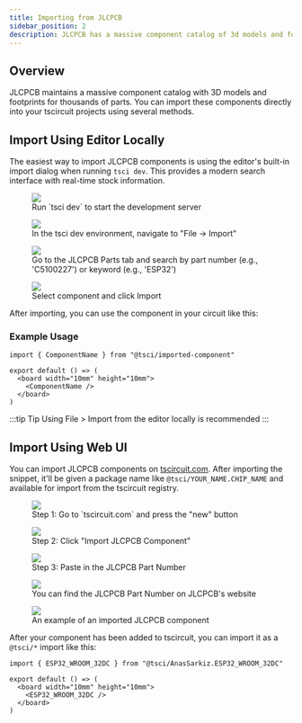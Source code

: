 ```yaml
---
title: Importing from JLCPCB
sidebar_position: 2
description: JLCPCB has a massive component catalog of 3d models and footprints.
---
```



## Overview

JLCPCB maintains a massive component catalog with 3D models and footprints for thousands of parts. You can import these components directly into your tscircuit projects using several methods.

## Import Using Editor Locally

The easiest way to import JLCPCB components is using the editor's built-in import dialog when running `tsci dev`. This provides a modern search interface with real-time stock information.


<figure>
  <img src="/img/runframe-cli-setup.png" />
  <figcaption>Run `tsci dev` to start the development server</figcaption>
</figure>

<figure>
  <img src="/img/runframe-import-dialog.png" />
  <figcaption>In the tsci dev environment, navigate to "File -> Import"</figcaption>
</figure>

<figure>
  <img src="/img/runframe-jlcpcb-search.png" />
  <figcaption>Go to the JLCPCB Parts tab and search by part number (e.g., 'C5100227') or keyword (e.g., 'ESP32')</figcaption>
</figure>

<figure>
  <img src="/img/runframe-jlcpcb-results.png" />
  <figcaption>Select component and click Import</figcaption>
</figure>

<YouTubeEmbed youtubeId="tFCGAa81KUs" />

After importing, you can use the component in your circuit like this:

### Example Usage

```tsx
import { ComponentName } from "@tsci/imported-component"

export default () => (
  <board width="10mm" height="10mm">
    <ComponentName />
  </board>
)
```

:::tip Tip
Using File > Import from the editor locally is recommended
:::

## Import Using Web UI

You can import JLCPCB components on [tscircuit.com](https://tscircuit.com). After
importing the snippet, it'll be given a package name like `@tsci/YOUR_NAME.CHIP_NAME`
and available for import from the tscircuit registry.

<figure>
  <img src="/img/tscircuit-new-import-part.png" />
  <figcaption>Step 1: Go to `tscircuit.com` and press the "new" button</figcaption>
</figure>

<figure>
  <img src="/img/tscircuit-import-jlcpcb-button.png" />
  <figcaption>Step 2: Click "Import JLCPCB Component"</figcaption>
</figure>

<figure>
  <img src="/img/tscircuit-jlcpcb-dialog.png" />
  <figcaption>Step 3: Paste in the JLCPCB Part Number</figcaption>
</figure>

<figure>
  <img src="/img/jlcpcb-part-number.png" />
  <figcaption>You can find the JLCPCB Part Number on JLCPCB's website</figcaption>
</figure>

<figure>
  <img src="/img/example-imported-jlcpcb-component.png" />
  <figcaption>An example of an imported JLCPCB component</figcaption>
</figure>

After your component has been added to tscircuit, you can import it as a
`@tsci/*` import like this:

```tsx
import { ESP32_WROOM_32DC } from "@tsci/AnasSarkiz.ESP32_WROOM_32DC"

export default () => (
  <board width="10mm" height="10mm">
    <ESP32_WROOM_32DC />
  </board>
)
```
